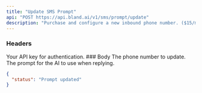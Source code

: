 ```yaml
---
title: "Update SMS Prompt"
api: "POST https://api.bland.ai/v1/sms/prompt/update"
description: "Purchase and configure a new inbound phone number. ($15/mo. subscription using your stored payment method)."
---
```


### Headers

<ParamField header="authorization" type="string" required>
  Your API key for authentication.
</ParamField>
### Body


<ParamField body="phone_number" type="string">
The phone number to update.
</ParamField>

<ParamField body="prompt" type="string">
The prompt for the AI to use when replying. 
</ParamField>

<ResponseExample>

```json Response
{
  "status": "Prompt updated"
}
```

</ResponseExample>









